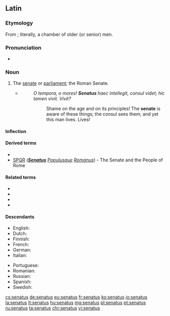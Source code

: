 ==Latin==

===Etymology===
From {{term|senex||old|lang=la}}; literally, a chamber of older (or senior) men.

===Pronunciation===
* {{a|Classical}} {{IPA|/seˈnaː.tus/|lang=la}}

===Noun===
{{la-noun|senātus|senatus|senātūs|m|fourth}}

# The [[senate]] or [[parliament]]; the Roman Senate.
#* {{RQ:Cicero Catiline}}
#*: ''O tempora, o mores! '''Senatus''' haec intellegit, consul videt; hic tamen vivit. Vivit?''
#*:: Shame on the age and on its principles! The '''senate''' is aware of these things; the consul sees them; and yet this man lives. Lives!

====Inflection====
{{la-decl-4th|senāt}}

====Derived terms====
* {{l|la|senāculum}}
* [[SPQR]] ('''''[[senatus|Senatus]]''' [[populus|Populus]][[-que|que]] [[romanus|Romanus]]'') - The Senate and the People of Rome

====Related terms====
* {{l|la|senātor}}
* {{l|la|senātōrius}}
* {{l|la|senātrīx}}
* {{l|la|senex}}

====Descendants====
{{top2}}
* English: {{l|en|senate}}
* Dutch: {{l|nl|senaat}}
* Finnish: {{l|fi|senaatti}}
* French: {{l|fr|sénat}}
* German: {{l|de|Senat}}
* Italian: {{l|it|senato}}
{{mid2}}
* Portuguese: {{l|pt|senado}}
* Romanian: {{l|ro|senat}}
* Russian: {{l|ru|сенат}}
* Spanish: {{l|es|senado}}
* Swedish: {{l|sv|senat}}
{{bottom}}

[[cs:senatus]]
[[de:senatus]]
[[eu:senatus]]
[[fr:senatus]]
[[ko:senatus]]
[[io:senatus]]
[[la:senatus]]
[[lt:senatus]]
[[hu:senatus]]
[[mg:senatus]]
[[pl:senatus]]
[[pt:senatus]]
[[ru:senatus]]
[[ta:senatus]]
[[chr:senatus]]
[[vi:senatus]]